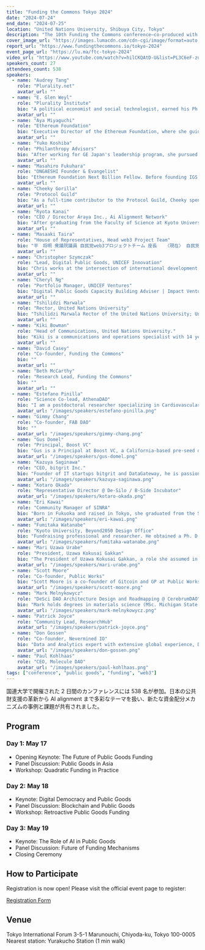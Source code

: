 ```yaml
---
title: "Funding the Commons Tokyo 2024"
date: "2024-07-24"
end_date: "2024-07-25"
location: "United Nations University, Shibuya City, Tokyo"
description: "The 10th Funding the Commons conference—co-produced with DeSci Tokyo and Plurality Tokyo—brought 538 global participants to explore regenerative funding mechanisms for public goods."
cover_image_url: "https://images.lumacdn.com/cdn-cgi/image/format=auto,fit=cover,dpr=1,background=white,quality=75,width=280,height=280/event-covers/se/a3dfb2aa-7108-4506-8ef2-3f67dd440360"
report_url: "https://www.fundingthecommons.io/tokyo-2024"
event_page_url: "https://lu.ma/ftc-tokyo-2024"
video_url: "https://www.youtube.com/watch?v=hilCKQAtD-U&list=PL3C6eF-zu5AYohNL1ZgOBqlwwJ29x-lTO&index=1"
speakers_count: 27
attendees_count: 538
speakers:
  - name: "Audrey Tang"
    role: "Plurality.net"
    avatar_url: ""
  - name: "E. Glen Weyl"
    role: "Plurality Institute"
    bio: "A political economist and social technologist, earned his Ph.D. in Economics from Princeton University just one year after graduating undergraduate. After completing a fellowship at Harvard University, he spent three years as an Assistant Professor at the University of Chicago, focusing on research and teaching. He later joined Microsoft Research and currently serves as Research Lead of the Plural Technology Collaboratory, having advised senior leaders on geopolitics, macroeconomics, and the future of technology"
    avatar_url: ""
  - name: "Aya Miyaguchi"
    role: "Ethereum Foundation"
    bio: "Executive Director of the Ethereum Foundation, where she guides initiatives to support activities within the Ethereum ecosystem, including core research and development endeavors and multifaceted educational programs. Her vision is to preserve Ethereum's essence as the Infinite Garden - a dynamic, open-source, inclusive, and permissionless hub of innovation"
    avatar_url: ""
  - name: "Yuko Koshiba"
    role: "Philanthropy Advisors"
    bio: "After working for GE Japan's leadership program, she pursued her masters from Columbia University's School of International Public Policy (MPA). While in New York, she interned at Rockefeller Philanthropy Advisors and worked at George Soros' Open Society Foundations as a consultant.Upon returning to Japan, she joined the Nippon Foundation. She was then seconded to Social Innovation and Investment Foundation (SIIF), where she made impact investing to social entrepreneurs, worked on impact measurement, and managed a venture philanthropy fund. In 2020, she became the first Japanese person to earn the CAP© U.S. Philanthropic Advisor certification. She then founded Philanthropy Advisors, Inc. in 2023 together with her co-founder."
    avatar_url: ""
  - name: "Masahiro Fukuhara"
    role: "ONGAESHI Founder & Evangelist"
    bio: "Ethereum Foundation Next Billion Fellow. Before founding IGS, Fukuhara was Managing Director at asset management firm BlackRock where he made investment decisions based on computer-driven models. Fukuhara earned his Bachelor's degree in Economics from Keio University and MBA from INSEAD. He holds a Master's degree (with Honors) in International Finance from Grandes Ecoles HEC and a Ph.D. from Tsukuba University Graduate School of Business Sciences. He is currently a Project Professor at the Economics Department at Keio University, a Visiting Professor at Tokyo University of Science, and a Project Professor at Hitotsubashi University Graduate School."
    avatar_url: ""
  - name: "Cheeky Gorilla"
    role: "Protocol Guild"
    bio: "As a full-time contributor to the Protocol Guild, Cheeky spends their time building norms around setting aside a portion of Ethereum's ecosystem revenues to fund core protocol work."
    avatar_url: ""
  - name: "Ryota Kanai"
    role: "CEO / Director Araya Inc., Ai Alignment Network"
    bio: "After graduating from the Faculty of Science at Kyoto University in 2000, he received his PhD (Cum Laude) in 2005 from Utrecht University in the Netherlands, where he studied human visual information processing mechanisms. After working as a researcher at California Institute of Technology in the U.S. and University College London in the U.K., and as a JST PRESTO researcher and Associate Professor (Reader) of Cognitive Neuroscience at the University of Sussex in the U.K., he founded Araya, Inc. and worked full time since 2015. He is engaged in research on the principles of consciousness in the brain and machines through the fusion of neuroscience and AI technologies. He has been also working on the translation of AI and neuroscience into industrial applications as the primary business of Araya. He has received many awards, including the Young Scientist Award from the Ministry of Education, Culture, Sports, Science and Technology, the JEITA Venture Award (2020), the ET (Embedded technology)/IoT Technology Award (2019) among others. Since 2020, he has been working on the development of next-generation AI-assisted brain-machine interfaces (BMI) as a Project Manager of the Moonshot Project in the Cabinet Office."
    avatar_url: ""
  - name: "Masaaki Taira"
    role: "House of Representatives, Head web3 Project Team"
    bio: "平　将明 衆議院議員 自民党web3プロジェクトチーム 座長   〈現在〉 自民党AIプロジェクトチーム 座長 自民党フュージョンエネルギープロジェクトチーム 座長 自民党東京都支部連合 政務調査会長   〈略歴〉 元・経済産業大臣政務官 元・内閣府副大臣（防災、IT政策、科学技術イノベーション政策、宇宙政策、クールジャパン戦略、地方創生、国家戦略特区等担当)> \nMasaaki Taira Member of House of Representatives Head, web3 Project Team, LDP   ＜Current Position＞ ・Head, Project Team on the Evolution and Implementation of AI, LDP ・Head, Fusion Energy Project Team, LDP ・Chairperson, Policy Research Council, Federation of Tokyo Prefecture LDP Party Branches   ＜Career History＞  ・Parliamentary Vice-Minister of Economy, Trade and Industry ・State Minister of Cabinet Office (in charge of disaster prevention, IT policy, Promotion of Science and Technology and Innovation, space policy, Cool Japan Strategy, local development, National Strategic Special Zones, etc.)"
    avatar_url: ""
  - name: "Christopher Szymczak"
    role: "Lead, Digital Public Goods, UNICEF Innovation"
    bio: "Chris works at the intersection of international development, technology, youth, and startups. Chris leads the Digital Public Goods team at UNICEF’s Office of Innovation. He works with and supports social impact startup ecosystems from UNICEF programme countries, and young people that (still) believe in the positive value of tech. He cares about the notions of intergenerational equity, digital sovereignty, and open tech. He leads UNICEF’s engagement in the Global Digital Compact consultations – a document that will outline global digital policy principles and commitments for the next decade, to be signed in September 2024 by the UN Member States. Previously he held roles at UNICEF’s HQ in New York and UNICEF's Country Office in Ghana. In Ghana he managed UNICEF StartUp Lab, an accelerator for social impact startups and entrepreneurs, and led country-level efforts for the Giga initiative to connect every school to the internet. Prior to his work in international development, he worked 10 years in advertising, including at Google. Chris holds MA in Law from University of Warsaw, MA in Media Studies from The New School, and MSc in International Development from SOAS, University of London. Chris publishes &quo Humanitarian Unknown &quo, a weekly newsletter on LinkedIn. Talk to Chris how to help and what helping means."
    avatar_url: ""
  - name: "Cheryl Ng"
    role: "Portfolio Manager, UNICEF Ventures"
    bio: "Digital Public Goods Capacity Building Adviser | Impact Venture Building & Investing at UNICEF Office of Innovation"
    avatar_url: ""
  - name: "Tshilidzi Marwala"
    role: "Rector, United Nations University"
    bio: "Tshilidzi Marwala Rector of the United Nations University; Under-Secretary-General of the United Nations. He holds a PhD degree from the University of Cambridge (UK), a Master of Mechanical Engineering degree from the University of Pretoria (South Africa), and a Bachelor of Science degree (magna cum laude) from Case Western Reserve University (USA). He also completed management and leadership programmes at the Columbia Business School and Harvard Business School. Prof. Marwala is the author of more than 25 books, including Leadership Lessons from Books I Have Read (2021) and Leading in the 21st Century: The Call for a New Type of African Leader (2021); dozens of book chapters, journal papers, and conference papers; and more than 250 magazine articles and newspaper op-eds. Among the awards that Prof. Marwala has received are the Order of Mapungubwe (South Africa’s highest honour) and the Academy of South Africa’s Science-for-Society Gold Medal. He was named the 2021 IT Personality of the Year by the Institute of IT Professionals South Africa."
    avatar_url: ""
  - name: "Kiki Bowman"
    role: "Head of Communications, United Nations University."
    bio: "Kiki is a communications and operations specialist with 14 years in the industry. She is currently the Head of Communications at United Nations University in Tokyo, Japan. Before working within the United Nations system, Kiki worked in New York and Tokyo at creative agencies that focused on advertising, marketing, branding and digital."
    avatar_url: ""
  - name: "David Casey"
    role: "Co-founder, Funding the Commons"
    bio: ""
    avatar_url: ""
  - name: "Beth McCarthy"
    role: "Research Lead, Funding the Commons"
    bio: ""
    avatar_url: ""
  - name: "Estefano Pinilla"
    role: "Science Co-lead, AthenaDAO"
    bio: "I am a postdoctoral researcher specializing in Cardiovascular Pharmacology at Aarhus University in Denmark and the Baker Heart and Diabetes Institute in Australia. I was an early contributor to VitaDAO even before their token auction, where I assisted with science evaluation and project sourcing. I also hosted and co-led the Longevity Journal Club for two seasons. One year ago, I joined AthenaDAO as the Science & Dealflow Co-Lead, where I co-designed the evaluation process for applications and coordinate various initiatives within the working group. I am passionate about translating insights from the lab bench to patients in an open and democratic manner, involving them as key stakeholders in decision-making. I am working on DeSci because I believe it offers us the best opportunity to achieve this goal."
    avatar_url: "/images/speakers/estefano-pinilla.png"
  - name: "Gimmy Chang"
    role: "Co-founder, FAB DAO"
    bio: ""
    avatar_url: "/images/speakers/gimmy-chang.png"
  - name: "Gus Domel"
    role: "Principal, Boost VC"
    bio: "Gus is a Principal at Boost VC, a California-based pre-seed deep tech VC fund. Boost VC has been very active in the DeSci community, having invested in Molecule, ResearchHub, HairDAO, and Data Lake. Before joining Boost VC, Gus completed his PhD at Harvard and Postdoc at Stanford developing multiple deep technologies, and was previously the Chief Scientist & Director of Product at a brain health tech startup. His various works have been featured in National Geographic, Newsweek, and The New York Times."
    avatar_url: "/images/speakers/gus-domel.png"
  - name: "Kazuya Saginawa"
    role: "CEO, bitgrit Inc."
    bio: "Founder of IT startups bitgrit and DataGateway, he is passionate about building communities for engineers in the fields of AI, blockchain, and cryptocurrency. He is highly motivated to discover ways to maximize the use of the latest technologies to help IT engineers. Kaoriya Mukonawa founded bitgrit in Japan in 2017 after gaining experience as a patent engineer in the Intellectual Property and Legal Division of Canon Inc. bitgrit strives to democratize AI by enabling an AI marketplace and currently manages a community of over 30,000 data The company is a member of the Japanese Association of Scientists. Recognizing the value and importance of data at bitgrit, he founded DataGateway in Japan in 2019 to return data sovereignty to the individual and enable the use of data based on the principle of self-sovereign identity. In 2021, following bitgrit's selection for the Hub71 cohort 2021, the company moved to ADGM. After being selected for the UC Berkeley Blockchain Xcelerator 2021, DataGateway moved to Singapore."
    avatar_url: "/images/speakers/kazuya-saginawa.png"
  - name: "Kotaro Okada"
    role: "Representative Director @ De-Silo / B-Side Incubator"
    avatar_url: "/images/speakers/kotaro-okada.png"
  - name: "Eri Kawai"
    role: "Community Manager of SINRA"
    bio: "Born in Fukuoka and raised in Tokyo, she graduated from the School of International Liberal Studies at Waseda University, majoring in International Relations, Gender Studies, and Critical Theories. She loves nature, good food, and wine. Since 2023, she leads a nature restoration project, SINRA, via regenerative NFTs as a community manager in paramita, Inc. Eri’s diverse experiences and commitment to community and environmental initiatives reflect her dedication and thoughtful approach to her work."
    avatar_url: "/images/speakers/eri-kawai.png"
  - name: "Fumitaka Watanabe"
    role: "Kyoto University, Beyond2050 Design Office"
    bio: "Fundraising professional and researcher. He obtained a Ph. D. in Management Science in 2023 from the Graduate School of Management at Kyoto University, Japan. He is interested in philanthropic fundraising for social common capital, such as research institutions, schools, and hospitals. He is also a TOC (Theory of Constraints) consultant for private and public organizations."
    avatar_url: "/images/speakers/fumitaka-watanabe.png"
  - name: "Mari Uzawa Urabe"
    role: "President, Uzawa Kokusai Gakkan"
    bio: "The President of Uzawa Kokusai Gakkan, a role she assumed in 2014. She is fervently committed to sharing the economic theories “Social Common Capital” of her father, world-renowned economist Hirofumi Uzawa. These theories aim to cultivate an abundant life. Through lectures, symposiums, and the publication of books and essays, she tirelessly propagates Uzawa's insightful theories. In 2022, Dr. Urabe co-founded the Research Division on Social Common Capital and the Future at Kyoto University's Institute for the Future of Human Society. This division is dedicated to pursuing a more prosperous future by synergistically advancing theoretical understanding and practical implementation. Since 2018, she has been a driving force in the Japan Medical Association Global Health Committee, advocating for Universal Health Coverage and leading international cooperation to combat Covid-19. Throughout a medical career spanning over 30 years, Dr. Urabe has made significant contributions to healthcare and societal progress. She has passionately dedicated herself to revitalizing local communities with a strong emphasis on healthcare. She served as a family doctor for more than 15 years and accumulated extensive experience as an occupational and elementary school doctor."
    avatar_url: "/images/speakers/mari-urabe.png"
  - name: "Scott Moore"
    role: "Co-founder, Public Works"
    bio: "Scott Moore is a co-founder of Gitcoin and GP at Public Works, an open source ecosystem fund. He's also a key steward and advisor to projects like ENS, Nebra, and Optimism. In his spare time, he produces ambient music and writes on internet subcultures."
    avatar_url: "/images/speakers/scott-moore.png"
  - name: "Mark Melnykowycz"
    role: "DeSci DAO Architecture Design and Roadmapping @ CerebrumDAO"
    bio: "Mark holds degrees in materials science (MSc. Michigan State University) and mechanical engineering (Dr. sc. ETH Zurich). He has worked in the development of various technology and sensor products including smart catheter (Medyria AG), connected car (Carhub / Mullen Technologies), wearable strain sensors (Empa) and patient journey characterization based on artificial intelligence. As Lead Product Developer at IDUN Technologies he is focused on the interface between humans and technology, building brain-computer interface earbuds that combine user experience, sensors, and artificial intelligence to deliver new and enhanced experiences based on in-ear EEG sensor technologies. He is engaged with Web3 communities through Decentralized Science (DeSci) DAOs and the Foresight Institute where he works on generative AI knowledge tools and product architecture design for the deal flow process at CerebrumDAO."
    avatar_url: "/images/speakers/mark-melnykowycz.png"
  - name: "Patrick Joyce"
    role: "Community Lead, ResearchHub"
    avatar_url: "/images/speakers/patrick-joyce.png"
  - name: "Don Gossen"
    role: "Co-founder, Nevermined IO"
    bio: "Data and Analytics expert with extensive global experience, Don is presently playing an active role in driving the adoption and progression of decentralized technologies. Breadth of knowledge extends to every facet of Web3.0 and the Data, AI and Analytics landscape, from large scale Data Federation, ML/FL/AI to Big Data and Digital Transformation. Before Don became CEO of Nevermined, he co-founded Keyko and Ocean Protocol and gathered a wealth of data experience at NTT Data, amongst others. After studying Computer Engineering at the University of Alberta, he worked in LA, Tokyo, London and Berlin. Don is a sought-after speaker and has been invited to speak at leading conferences and events around the world like EthDenver, NFT.NYC, Lisbon Blockchain Week, on the potential of decentralized technologies in Data & AI. He is also a prolific writer, contributing articles to top tier industry publications, like Nasdaq and Coindesk, on topics ranging from the technical details of blockchain to the social implications of decentralized systems. As a speaker, Don is engaging, inspiring and will leave the audience with new insights and a chuckle or two."
    avatar_url: "/images/speakers/don-gossen.png"
  - name: "Paul Kohlhaas"
    role: "CEO, Molecule DAO"
    avatar_url: "/images/speakers/paul-kohlhaas.png"
tags: ["conference", "public goods", "funding", "web3"]
---
```


国連大学で開催された 2 日間のカンファレンスには 538 名が参加。日本の公共財支援の革新から AI alignment まで多彩なテーマを扱い、新たな資金配分メカニズムの事例と課題が共有されました。

## Program

### Day 1: May 17

- Opening Keynote: The Future of Public Goods Funding
- Panel Discussion: Public Goods in Asia
- Workshop: Quadratic Funding in Practice

### Day 2: May 18

- Keynote: Digital Democracy and Public Goods
- Panel Discussion: Blockchain and Public Goods
- Workshop: Retroactive Public Goods Funding

### Day 3: May 19

- Keynote: The Role of AI in Public Goods
- Panel Discussion: Future of Funding Mechanisms
- Closing Ceremony

## How to Participate

Registration is now open! Please visit the official event page to register:

[Registration Form](https://www.fundingthecommons.io/tokyo-2024)

## Venue

Tokyo International Forum
3-5-1 Marunouchi, Chiyoda-ku, Tokyo 100-0005
Nearest station: Yurakucho Station (1 min walk)
